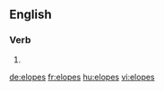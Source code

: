 ==English==

===Verb===
{{head|en|verb form}}

# {{en-third-person singular of|elope}}

[[de:elopes]]
[[fr:elopes]]
[[hu:elopes]]
[[vi:elopes]]